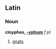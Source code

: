 ==Latin==
===Noun===
'''cinyphes, [[Wiktionary Appendix:Latin third declension|-yphum]]''' ''f pl''

#[[gnat]]s
